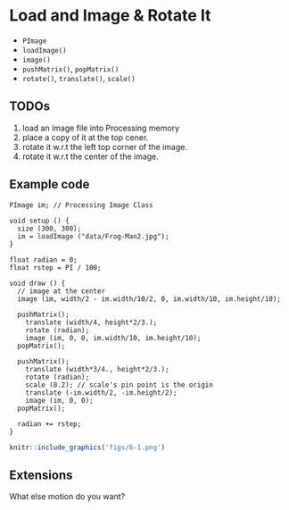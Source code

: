 
# Load and Image & Rotate It

- `PImage`
- `loadImage()`
- `image()`
- `pushMatrix()`, `popMatrix()`
- `rotate()`, `translate()`, `scale()`

## TODOs

1. load an image file into Processing memory
1. place a copy of it at the top cener.
1. rotate it w.r.t the left top corner of the image.
1. rotate it w.r.t the center of the image.

## Example code

```Rcpp
PImage im; // Processing Image Class

void setup () {
  size (300, 300);
  im = loadImage ("data/Frog-Man2.jpg");
}

float radian = 0;
float rstep = PI / 100;

void draw () {
  // image at the center
  image (im, width/2 - im.width/10/2, 0, im.width/10, im.height/10);
  
  pushMatrix();
    translate (width/4, height*2/3.);
    rotate (radian);
    image (im, 0, 0, im.width/10, im.height/10);
  popMatrix();
  
  pushMatrix();
    translate (width*3/4., height*2/3.);
    rotate (radian);
    scale (0.2); // scale's pin point is the origin
    translate (-im.width/2, -im.height/2);
    image (im, 0, 0);
  popMatrix();
  
  radian += rstep;
}
```



```r
knitr::include_graphics('figs/6-1.png')
```

## Extensions

What else motion do you want?
